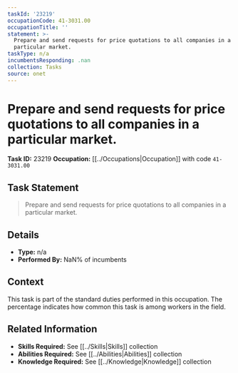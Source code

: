 ```yaml
---
taskId: '23219'
occupationCode: 41-3031.00
occupationTitle: ''
statement: >-
  Prepare and send requests for price quotations to all companies in a
  particular market.
taskType: n/a
incumbentsResponding: .nan
collection: Tasks
source: onet
---
```

# Prepare and send requests for price quotations to all companies in a particular market.

**Task ID:** 23219
**Occupation:** [[../Occupations|Occupation]] with code `41-3031.00`

## Task Statement

> Prepare and send requests for price quotations to all companies in a particular market.

## Details

- **Type:** n/a
- **Performed By:** NaN% of incumbents

## Context

This task is part of the standard duties performed in this occupation. The percentage indicates how common this task is among workers in the field.

## Related Information

- **Skills Required:** See [[../Skills|Skills]] collection
- **Abilities Required:** See [[../Abilities|Abilities]] collection
- **Knowledge Required:** See [[../Knowledge|Knowledge]] collection
